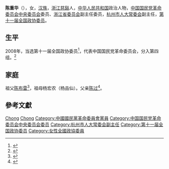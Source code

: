 {{Otheruses|other=名为陈重华的其他人物|陈重华}}

'''陈重华'''（{{bd|1949年||}}），女，[[汉族|汉族]]，[[浙江|浙江]][[慈谿|慈谿]]人，[[中华人民共和国|中华人民共和国]]政治人物，[[中国国民党革命委员会中央委员会|中国国民党革命委员会中央委员会]]委员、[[中国国民党革命委员会浙江省委员会|浙江省委员会]]副主任委员，[[杭州市人大常委会|杭州市人大常委会]]副主任，[[第十一届全国政协委员|第十一届全国政协委员]]。

== 生平 ==
2008年，当选第十一届全国政协委员<ref>{{cite news|title=第十一届全国政协委员名单|url=http://www.indaa.com.cn/zt/2009qglh/zxzs/200903/t20090303_127573.html|accessdate=2013-04-09|newspaper=新华社北京1月25日电 中国人民政治协商会议第十一届全国委员会委员名单(共2237人，2008年1月25日政协第十届全国委员会常务委员会第二十次会议通过)|date=2008-01-25|deadurl=yes|archiveurl=https://web.archive.org/web/20130928014403/http://www.indaa.com.cn/zt/2009qglh/zxzs/200903/t20090303_127573.html|archivedate=2013-09-28}}</ref>，代表中国国民党革命委员会，分入第四组。<ref>{{cite news|title=全国政协信息-陈重华|url=http://www.cppcc.gov.cn/CMS/wylibary/showJcwyxtInfoWylibary.action?tabJcwyxt.guid=11W0001310&wytype=wjwy|accessdate=2013-04-09|newspaper=全国政协委员会|archive-date=2016-08-18|archive-url=https://web.archive.org/web/20160818174439/http://www.cppcc.gov.cn/CMS/wylibary/showJcwyxtInfoWylibary.action?tabJcwyxt.guid=11W0001310&wytype=wjwy|dead-url=no}}</ref>

== 家庭 ==
祖父[[陈布雷|陈布雷]]<ref>{{cite news |title=图文：十届全国政协委员中的名人之后--陈布雷的孙女陈重华 |url=http://news.sina.com.cn/c/2003-03-09/2140939598.html |date=2003年3月9日 |publisher=新浪网 |accessdate=2016-08-03 |archive-date=2016-08-18 |archive-url=https://web.archive.org/web/20160818134908/http://news.sina.com.cn/c/2003-03-09/2140939598.html |dead-url=no }}</ref>，祖母杨宏农（杨品仙）。父亲[[陈过|陈过]]<ref>{{cite news |title=《陈布雷大传》后记 |url=http://www.quanxue.cn/ls_minguo/chenbulei/ChenBuLei79.html |publisher=劝学网 |accessdate=2016-08-03 |archive-date=2016-08-18 |archive-url=https://web.archive.org/web/20160818154730/http://www.quanxue.cn/ls_minguo/chenbulei/ChenBuLei79.html |dead-url=no }}</ref>。

== 參考文獻 ==
{{reflist|2}}

{{Authority control}}
{{DEFAULTSORT:Chen陈}}
[[Category:陈姓|Chong]]
[[Category:陈布雷家族|Chong]]
[[Category:中國國民黨革命委員會黨員|Category:中國國民黨革命委員會黨員]]
[[Category:中国国民党革命委员会中央委员会委员|Category:中国国民党革命委员会中央委员会委员]]
[[Category:杭州市人大常委会副主任|Category:杭州市人大常委会副主任]]
[[Category:第十一届全国政协委员|Category:第十一届全国政协委员]]
[[Category:女性全國政協委員|Category:女性全國政協委員]]

{{中华人民共和国政治人物小作品}}